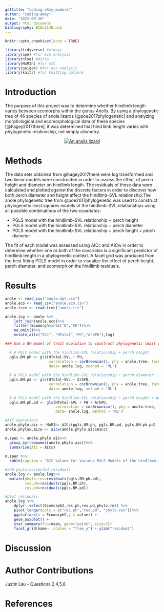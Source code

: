 ```yaml
---
gettitle: "coding-aRmy_module4"
author: "coding-aRmy"
date: "2022-09-30"
output: html_document
bibliography: BIOL2140.bib
---
```


```r
knitr::opts_chunk$set(echo = TRUE)
```

```r
library(tidyverse) #always
library(ape) #for evo analysis
library(nlme) #ditto
library(MuMIn) #for AIC
library(geiger) #for eco analysis
library(knitr) #for knitting options
```

# Introduction

The purpose of this project was to determine whether hindlimb length varies between ecomorphs within the genus *Anolis*. By using a phylogenetic tree of 46 species of anole lizards [@poe2017phylogenetic] and analyzing morphological and ecomorphological data of these species [@hagey2017there], it was determined that hind limb length varies with phylogenetic relationship, not simply allometry.

<center>
[![An anolis lizard](https://upload.wikimedia.org/wikipedia/commons/thumb/4/4b/Green_anole.jpg/320px-Green_anole.jpg)](https://upload.wikimedia.org/wikipedia/commons/thumb/4/4b/Green_anole.jpg/320px-Green_anole.jpg)
</center>

# Methods

The data sets obtained from @hagey2017there were log transformed and two linear models were constructed in order to assess the effect of perch height and diameter on hindlimb length. The residuals of these data were calculated and plotted against the discrete factors in order to discover how both perch diameter and height affect the hindlimb-SVL relationship.The anole phylogenetic tree from @poe2017phylogenetic was used to construct phylogenetic least squares models of the hindlimb-SVL relationships using all possible combinations of the two covariates: 

* PGLS model with the hindlimb-SVL relationship + perch height
* PGLS model with the hindlimb-SVL relationship + perch diameter
* PGLS model with the hindlimb-SVL relationship + perch height + perch diameter

The fit of each model was assessed using AICc and AICw in order to determine whether one or both of the covariates is a significant predictor of hindlimb length in a phylogenetic context. A facet grid was produced from the best fitting PGLS model in order to visualize the effect of perch height, perch diameter, and ecomorph on the hindlimb residuals.

# Results

```r
anole <- read_csv("anole.dat.csv")
anole.eco <- read_csv("anole.eco.csv")
anole.tree <- read.tree("anole.tre")
```

```r
anole.log <- anole %>%
    left_join(anole.eco)%>%
    filter(!Ecomorph%in%c("U","CH"))%>%
    na.omit()%>%
    mutate_at(c("SVL", "HTotal","PH","ArbPD"),log)
```


```r
### Use a BM model of trait evolution to construct phylogenetic least squares models:

  # A PGLS model with the hindlimb-SVL relationship + perch height
  pgls.BM.ph <- gls(HTotal~SVL + PH, 
                    correlation = corBrownian(1, phy = anole.tree, form =~Species), 
                    data= anole.log, method = 'ML')
  
  # A PGLS model with the hindlimb-SVL relationship + perch diameter
  pgls.BM.pd <- gls(HTotal~SVL + ArbPD, 
                    correlation = corBrownian(1, phy = anole.tree, form =~Species), 
                    data= anole.log, method = 'ML')
  
  # A PGLS model with the hindlimb-SVL relationship + perch height + perch diameter
  pgls.BM.ph.pd <- gls(HTotal~SVL + PH + ArbPD, 
                       correlation = corBrownian(1, phy = anole.tree, form =~Species), 
                       data= anole.log, method = 'ML')
```

```r
#AIC operations
anole.phylo.aic <- MuMIn::AICc(pgls.BM.ph, pgls.BM.pd, pgls.BM.ph.pd)
anole.phylow.aicw <- aicw(anole.phylo.aic$AICc)
```

```r
n.spec <- anole.phylo.aic%>%
  group_by(rownames(anole.phylo.aic))%>%
  summarise(AIC = AICc)
  
n.spec %>%
  kable(caption = "AIC Values for Various PGLS Models of the hindlimb- SVL relationship with Perch Height and Diameter")

```

```r
#add phylo-corrected residuals
anole.log <- anole.log%>%
  mutate(phylo.res=residuals(pgls.BM.ph.pd),
         res.ph=residuals(pgls.BM.ph), 
         res.pd=residuals(pgls.BM.pd))
```

```r
#plot residuals
anole.log %>% 
    dplyr::select(Ecomorph2,res.ph,res.pd,phylo.res) %>%
    pivot_longer(cols = c("res.ph","res.pd", "phylo.res"))%>%
    ggplot(aes(x = Ecomorph2,y = value)) + 
    geom_boxplot() +
    stat_summary(fun=mean, geom="point", size=3)+
    facet_grid(name~.,scales = "free_y") + ylab("residual")
```


# Discussion

# Author Contributions

Justin Lau - Questions 2,4,5,6

# References


